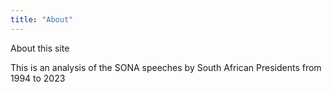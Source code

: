 ```yaml
---
title: "About"
---
```


About this site

This is an analysis of the SONA speeches by South African Presidents from 1994 to 2023
